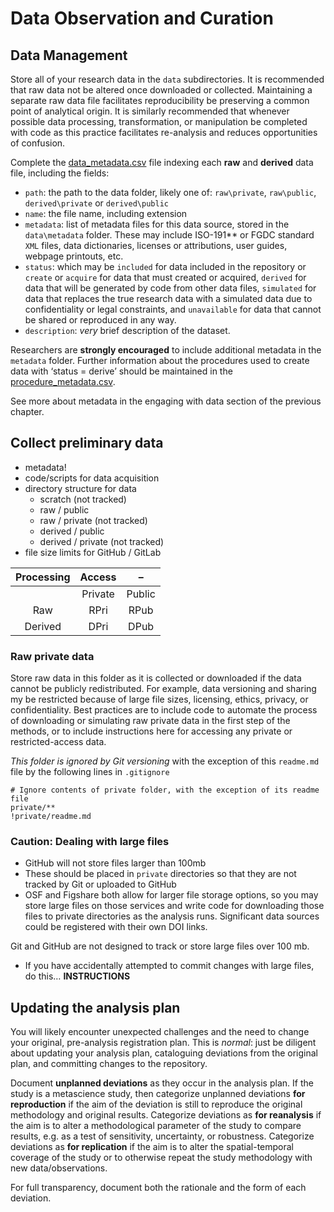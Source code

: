 # Data Observation and Curation

## Data Management

Store all of your research data in the `data` subdirectories. It is recommended that raw data not be altered once downloaded or collected. Maintaining a separate raw data file facilitates reproducibility be preserving a common point of analytical origin. It is similarly recommended that whenever possible data processing, transformation, or manipulation be completed with code as this practice facilitates re-analysis and reduces opportunities of confusion.

Complete the [data_metadata.csv](data_metadata.csv) file indexing each **raw** and **derived** data file, including the fields:

- `path`: the path to the data folder, likely one of: `raw\private`, `raw\public`, `derived\private` or `derived\public`
- `name`: the file name, including extension
- `metadata`: list of metadata files for this data source, stored in the `data\metadata` folder. These may include ISO-191** or FGDC standard `XML` files, data dictionaries, licenses or attributions, user guides, webpage printouts, etc.
- `status`: which may be `included` for data included in the repository or `create` or `acquire` for data that must created or acquired, `derived` for data that will be generated by code from other data files, `simulated` for data that replaces the true research data with a simulated data due to confidentiality or legal constraints, and `unavailable` for data that cannot be shared or reproduced in any way.
- `description`: *very* brief description of the dataset.

Researchers are **strongly encouraged** to include additional metadata in the `metadata` folder.
Further information about the procedures used to create data with 'status = derive' should be maintained in the [procedure_metadata.csv](../procedure/procedure_metadata.csv).

See more about metadata in the engaging with data section of the previous chapter.

## Collect preliminary data

- metadata!
- code/scripts for data acquisition
- directory structure for data
  - scratch (not tracked)
  - raw / public
  - raw / private (not tracked)
  - derived / public
  - derived / private (not tracked)
- file size limits for GitHub / GitLab

| Processing | Access | -- |
| :--: | :--: | :--: |
|  | Private | Public |
| Raw | RPri | RPub |
| Derived | DPri | DPub

### Raw private data

Store raw data in this folder as it is collected or downloaded if the data cannot be publicly redistributed. For example, data versioning and sharing my be restricted because of large file sizes, licensing, ethics, privacy, or confidentiality. Best practices are to include code to automate the process of downloading or simulating raw private data in the first step of the methods, or to include instructions here for accessing any private or restricted-access data.



*This folder is ignored by Git versioning* with the exception of this `readme.md` file by the following lines in `.gitignore`

```gitignore
# Ignore contents of private folder, with the exception of its readme file
private/**
!private/readme.md
```

### Caution: Dealing with large files

- GitHub will not store files larger than 100mb
- These should be placed in `private` directories so that they are not tracked by Git or uploaded to GitHub
- OSF and Figshare both allow for larger file storage options, so you may store large files on those services and write code for downloading those files to private directories as the analysis runs. Significant data sources could be registered with their own DOI links.

Git and GitHub are not designed to track or store large files over 100 mb.

- If you have accidentally attempted to commit changes with large files, do this... **INSTRUCTIONS**


## Updating the analysis plan

You will likely encounter unexpected challenges and the need to change your original, pre-analysis registration plan.
This is *normal*: just be diligent about updating your analysis plan, cataloguing deviations from the original plan, and committing changes to the repository.

Document **unplanned deviations** as they occur in the analysis plan.
If the study is a metascience study, then categorize unplanned deviations **for reproduction** if the aim of the deviation is still to reproduce the original methodology and original results.
Categorize deviations as **for reanalysis** if the aim is to alter a methodological parameter of the study to compare results, e.g. as a test of sensitivity, uncertainty, or robustness.
Categorize deviations as **for replication** if the aim is to alter the spatial-temporal coverage of the study or to otherwise repeat the study methodology with new data/observations.

For full transparency, document both the rationale and the form of each deviation.
